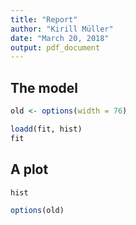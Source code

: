 ```yaml
---
title: "Report"
author: "Kirill Müller"
date: "March 20, 2018"
output: pdf_document
---
```


## The model

```r
old <- options(width = 76)
```


```r
loadd(fit, hist)
fit
```

## A plot

```r
hist
```

```r
options(old)
```
